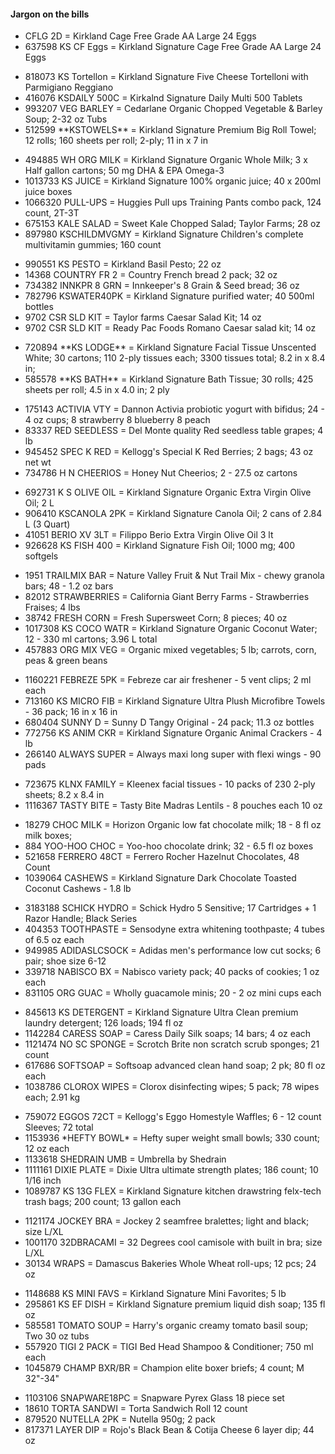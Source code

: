 ==== Jargon on the bills ====
* CFLG 2D = Kirkland Cage Free Grade AA Large 24 Eggs
* 637598 KS CF Eggs = Kirkland Signature Cage Free Grade AA Large 24 Eggs

* 818073 KS Tortellon = Kirkland Signature Five Cheese Tortelloni with Parmigiano Reggiano
* 416076 KSDAILY 500C = Kirkalnd Signature Daily Multi 500 Tablets
* 993207 VEG BARLEY = Cedarlane Organic Chopped Vegetable & Barley Soup; 2-32 oz Tubs
* 512599 **KSTOWELS** = Kirkland Signature Premium Big Roll Towel; 12 rolls; 160 sheets per roll; 2-ply; 11 in x 7 in

* 494885 WH ORG MILK = Kirkland Signature Organic Whole Milk; 3 x Half gallon cartons; 50 mg DHA & EPA Omega-3
* 1013733 KS JUICE = Kirkland Signature 100% organic juice; 40 x 200ml juice boxes
* 1066320 PULL-UPS = Huggies Pull ups Training Pants combo pack, 124 count, 2T-3T
* 675153 KALE SALAD = Sweet Kale Chopped Salad; Taylor Farms; 28 oz
* 897980 KSCHILDMVGMY = Kirkland Signature Children's complete multivitamin gummies; 160 count

* 990551 KS PESTO = Kirkland Basil Pesto; 22 oz
* 14368 COUNTRY FR 2 = Country French bread 2 pack; 32 oz
* 734382 INNKPR 8 GRN = Innkeeper's 8 Grain & Seed bread; 36 oz
* 782796 KSWATER40PK = Kirkland Signature purified water; 40 500ml bottles
* 9702 CSR SLD KIT = Taylor farms Caesar Salad Kit; 14 oz
* 9702 CSR SLD KIT = Ready Pac Foods Romano Caesar salad kit; 14 oz

* 720894 **KS LODGE** = Kirkland Signature Facial Tissue Unscented White; 30 cartons; 110 2-ply tissues each; 3300 tissues total; 8.2 in x 8.4 in;
* 585578 **KS BATH** = Kirkland Signature Bath Tissue; 30 rolls; 425 sheets per roll; 4.5 in x 4.0 in; 2 ply

* 175143 ACTIVIA VTY = Dannon Activia probiotic yogurt with bifidus; 24 - 4 oz cups; 8 strawberry 8 blueberry 8 peach
* 83337 RED SEEDLESS = Del Monte quality Red seedless table grapes; 4 lb
* 945452 SPEC K RED = Kellogg's Special K Red Berries; 2 bags; 43 oz net wt
* 734786 H N CHEERIOS = Honey Nut Cheerios; 2 - 27.5 oz cartons

* 692731 K S OLIVE OIL = Kirkland Signature Organic Extra Virgin Olive Oil; 2 L
* 906410 KSCANOLA 2PK = Kirkland Signature Canola Oil; 2 cans of 2.84 L (3 Quart)
* 41051 BERIO XV 3LT = Filippo Berio Extra Virgin Olive Oil 3 lt
* 926628 KS FISH 400 = Kirkland Signature Fish Oil; 1000 mg; 400 softgels

* 1951 TRAILMIX BAR = Nature Valley Fruit & Nut Trail Mix - chewy granola bars; 48 - 1.2 oz bars
* 82012 STRAWBERRIES = California Giant Berry Farms - Strawberries Fraises; 4 lbs
* 38742 FRESH CORN = Fresh Supersweet Corn; 8 pieces; 40 oz
* 1017308 KS COCO WATR = Kirkland Signature Organic Coconut Water; 12 - 330 ml cartons; 3.96 L total
* 457883 ORG MIX VEG = Organic mixed vegetables; 5 lb; carrots, corn, peas & green beans

* 1160221 FEBREZE 5PK = Febreze car air freshener - 5 vent clips; 2 ml each
* 713160 KS MICRO FIB = Kirkland Signature Ultra Plush Microfibre Towels - 36 pack; 16 in x 16 in
* 680404 SUNNY D = Sunny D Tangy Original - 24 pack; 11.3 oz bottles
* 772756 KS ANIM CKR = Kirkland Signature Organic Animal Crackers - 4 lb
* 266140 ALWAYS SUPER = Always maxi long super with flexi wings - 90 pads

* 723675 KLNX FAMILY = Kleenex facial tissues - 10 packs of 230 2-ply sheets; 8.2 x 8.4 in
* 1116367 TASTY BITE = Tasty Bite Madras Lentils - 8 pouches each 10 oz

* 18279 CHOC MILK = Horizon Organic low fat chocolate milk; 18 - 8 fl oz milk boxes;
* 884 YOO-HOO CHOC = Yoo-hoo chocolate drink; 32 - 6.5 fl oz boxes
* 521658 FERRERO 48CT = Ferrero Rocher Hazelnut Chocolates, 48 Count
* 1039064 CASHEWS = Kirkland Signature Dark Chocolate Toasted Coconut Cashews - 1.8 lb

* 3183188 SCHICK HYDRO = Schick Hydro 5 Sensitive; 17 Cartridges + 1 Razor Handle; Black Series
* 404353 TOOTHPASTE = Sensodyne extra whitening toothpaste; 4 tubes of 6.5 oz each
* 949985 ADIDASLCSOCK = Adidas men's performance low cut socks; 6 pair; shoe size 6-12
* 339718 NABISCO BX = Nabisco variety pack; 40 packs of cookies; 1 oz each
* 831105 ORG GUAC = Wholly guacamole minis; 20 - 2 oz mini cups each

* 845613 KS DETERGENT = Kirkland Signature Ultra Clean premium laundry detergent; 126 loads; 194 fl oz
* 1142284 CARESS SOAP = Caress Daily Silk soaps; 14 bars; 4 oz each
* 1121474 NO SC SPONGE = Scrotch Brite non scratch scrub sponges; 21 count
* 617686 SOFTSOAP = Softsoap advanced clean hand soap; 2 pk; 80 fl oz each
* 1038786 CLOROX WIPES = Clorox disinfecting wipes; 5 pack; 78 wipes each; 2.91 kg

* 759072 EGGOS 72CT = Kellogg's Eggo Homestyle Waffles; 6 - 12 count Sleeves; 72 total
* 1153936 *HEFTY BOWL* = Hefty super weight small bowls; 330 count; 12 oz each
* 1133618 SHEDRAIN UMB = Umbrella by Shedrain
* 1111161 DIXIE PLATE = Dixie Ultra ultimate strength plates; 186 count; 10 1/16 inch
* 1089787 KS 13G FLEX = Kirkland Signature kitchen drawstring felx-tech trash bags; 200 count; 13 gallon each

* 1121174 JOCKEY BRA = Jockey 2 seamfree bralettes; light and black; size L/XL
* 1001170 32DBRACAMI = 32 Degrees cool camisole with built in bra; size L/XL
* 30134 WRAPS = Damascus Bakeries Whole Wheat roll-ups; 12 pcs; 24 oz

* 1148688 KS MINI FAVS = Kirkland Signature Mini Favorites; 5 lb
* 295861 KS EF DISH = Kirkland Signature premium liquid dish soap; 135 fl oz
* 585581 TOMATO SOUP = Harry's organic creamy tomato basil soup; Two 30 oz tubs
* 557920 TIGI 2 PACK = TIGI Bed Head Shampoo & Conditioner; 750 ml each
* 1045879 CHAMP BXR/BR = Champion elite boxer briefs; 4 count; M 32"-34"

* 1103106 SNAPWARE18PC = Snapware Pyrex Glass 18 piece set
* 18610 TORTA SANDWI = Torta Sandwich Roll 12 count
* 879520 NUTELLA 2PK = Nutella 950g; 2 pack
* 817371 LAYER DIP = Rojo's Black Bean & Cotija Cheese 6 layer dip; 44 oz
